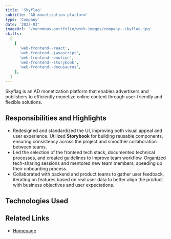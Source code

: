 ```yaml
---
title: 'Skyflag'
subtitle: 'AD monetization platform'
type: 'Company'
date: '2022-03'
imageUrl: '/venomous-portfolio/work-images/company--skyflag.jpg'
skills:
  [
    [
      'web-frontend--react',
      'web-frontend--javascript',
      'web-frontend--emotion',
      'web-frontend--storybook',
      'web-frontend--docusaurus',
    ],
  ]
---
```



Skyflag is an AD monetization platform that enables advertisers and publishers to efficiently monetize online content through user-friendly and flexible solutions.

## Responsibilities and Highlights

- Redesigned and standardized the UI, improving both visual appeal and user experience. Utilized **Storybook** for building reusable components, ensuring consistency across the project and smoother collaboration between teams.
- Led the selection of the frontend tech stack, documented technical processes, and created guidelines to improve team workflow. Organized tech-sharing sessions and mentored new team members, speeding up their onboarding process.
- Collaborated with backend and product teams to gather user feedback, iterating on features based on real user data to better align the product with business objectives and user expectations.

## Technologies Used

<WorkContentLayoutSkills
  size={50}
  skills={frontmatter.skills.flat()}
  class="flex w-full justify-start"
/>

## Related Links

- [Homepage](https://skyflag.info/)
